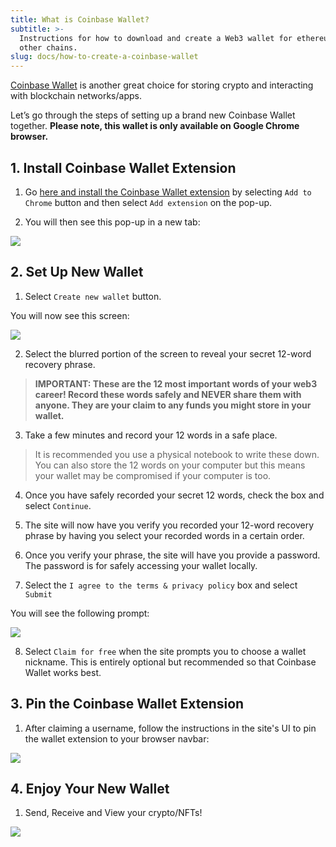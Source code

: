```yaml
---
title: What is Coinbase Wallet?
subtitle: >-
  Instructions for how to download and create a Web3 wallet for ethereum and
  other chains.
slug: docs/how-to-create-a-coinbase-wallet
---
```



[Coinbase Wallet](https://www.coinbase.com/wallet) is another great choice for storing crypto and interacting with blockchain networks/apps.

Let’s go through the steps of setting up a brand new Coinbase Wallet together. **Please note, this wallet is only available on Google Chrome browser.**

## 1. Install Coinbase Wallet Extension

1. Go [here and install the Coinbase Wallet extension](https://chrome.google.com/webstore/detail/coinbase-wallet-extension/hnfanknocfeofbddgcijnmhnfnkdnaad?hl=en\&authuser=0) by selecting `Add to Chrome` button and then select `Add extension` on the pop-up.

2. You will then see this pop-up in a new tab:

![](/images/divzjiip8/image/upload/v1665532109/guides/Screen_Shot_2022-10-11_at_3.52.12_PM.png)

## 2. Set Up New Wallet

1. Select `Create new wallet` button.

You will now see this screen:

![](/images/divzjiip8/image/upload/v1665532702/guides/Screen_Shot_2022-10-11_at_4.58.07_PM.png)

2. Select the blurred portion of the screen to reveal your secret 12-word recovery phrase.

> **IMPORTANT: These are the 12 most important words of your web3 career! Record these words safely and NEVER share them with anyone. They are your claim to any funds you might store in your wallet.**

3. Take a few minutes and record your 12 words in a safe place.

> It is recommended you use a physical notebook to write these down. You can also store the 12 words on your computer but this means your wallet may be compromised if your computer is too.

4. Once you have safely recorded your secret 12 words, check the box and select `Continue`.

5. The site will now have you verify you recorded your 12-word recovery phrase by having you select your recorded words in a certain order.

6. Once you verify your phrase, the site will have you provide a password. The password is for safely accessing your wallet locally.

7. Select the `I agree to the terms & privacy policy` box and select `Submit`

You will see the following prompt:

![](/images/divzjiip8/image/upload/v1665532109/guides/Screen_Shot_2022-10-11_at_4.32.06_PM.png)

8. Select `Claim for free` when the site prompts you to choose a wallet nickname. This is entirely optional but recommended so that Coinbase Wallet works best.

## 3. Pin the Coinbase Wallet Extension

1. After claiming a username, follow the instructions in the site's UI to pin the wallet extension to your browser navbar:

![](/images/divzjiip8/image/upload/v1665532109/guides/Screen_Shot_2022-10-11_at_4.32.52_PM.png)

## 4. Enjoy Your New Wallet

1. Send, Receive and View your crypto/NFTs!

![](https://res.cloudinary.com/divzjiip8/image/upload/v1665533563/guides/cb-wallet.gif)
